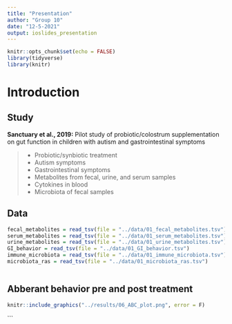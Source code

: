 ```yaml
---
title: "Presentation"
author: "Group 10"
date: "12-5-2021"
output: ioslides_presentation
---
```


```r
knitr::opts_chunk$set(echo = FALSE)
library(tidyverse)
library(knitr)
```

# Introduction 

## Study {.build}

__Sanctuary et al., 2019:__
Pilot study of probiotic/colostrum supplementation on gut function in children with autism and gastrointestinal symptoms

> - Probiotic/synbiotic treatment
> - Autism symptoms
> - Gastrointestinal symptoms
> - Metabolites from fecal, urine, and serum samples
> - Cytokines in blood
> - Microbiota of fecal samples

## Data




```r
fecal_metabolites = read_tsv(file = "../data/01_fecal_metabolites.tsv")
serum_metabolites = read_tsv(file = "../data/01_serum_metabolites.tsv")
urine_metabolites = read_tsv(file = "../data/01_urine_metabolites.tsv")
GI_behavior = read_tsv(file = "../data/01_GI_behavior.tsv")
immune_microbiota = read_tsv(file = "../data/01_immune_microbiota.tsv")
microbiota_ras = read_tsv(file = "../data/01_microbiota_ras.tsv")

```


```r

```

## Abberant behavior pre and post treatment


```r
knitr::include_graphics("../results/06_ABC_plot.png", error = F)
```

```

